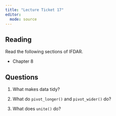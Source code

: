 ```yaml
---
title: "Lecture Ticket 17"
editor: 
  mode: source
---
```


## Reading

Read the following sections of IFDAR.

-   Chapter 8


## Questions

1. What makes data tidy?

2. What do `pivot_longer()` and `pivot_wider()` do?

3. What does `unite()` do? 





